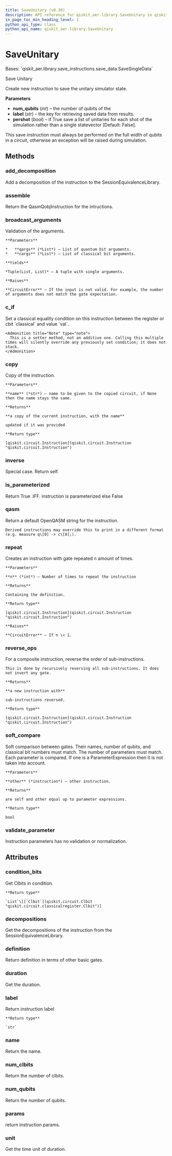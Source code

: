 ```yaml
---
title: SaveUnitary (v0.39)
description: API reference for qiskit_aer.library.SaveUnitary in qiskit v0.39
in_page_toc_min_heading_level: 1
python_api_type: class
python_api_name: qiskit_aer.library.SaveUnitary
---
```


# SaveUnitary

<Class id="qiskit_aer.library.SaveUnitary" isDedicatedPage={true} github="https://github.com/qiskit/qiskit-aer/tree/stable/0.11/qiskit_aer/library/save_instructions/save_unitary.py" signature="SaveUnitary(num_qubits, label='unitary', pershot=False)" modifiers="class">
  Bases: `qiskit_aer.library.save_instructions.save_data.SaveSingleData`

  Save Unitary

  Create new instruction to save the unitary simulator state.

  **Parameters**

  *   **num\_qubits** (*int*) – the number of qubits of the
  *   **label** (*str*) – the key for retrieving saved data from results.
  *   **pershot** (*bool*) – if True save a list of unitaries for each shot of the simulation rather than a single statevector \[Default: False].

  <Admonition title="Note" type="note">
    This save instruction must always be performed on the full width of qubits in a circuit, otherwise an exception will be raised during simulation.
  </Admonition>

  ## Methods

  <span id="qiskit-aer-library-saveunitary-add-decomposition" />

  ### add\_decomposition

  <Function id="qiskit_aer.library.SaveUnitary.add_decomposition" signature="SaveUnitary.add_decomposition(decomposition)">
    Add a decomposition of the instruction to the SessionEquivalenceLibrary.
  </Function>

  <span id="qiskit-aer-library-saveunitary-assemble" />

  ### assemble

  <Function id="qiskit_aer.library.SaveUnitary.assemble" signature="SaveUnitary.assemble()">
    Return the QasmQobjInstruction for the intructions.
  </Function>

  <span id="qiskit-aer-library-saveunitary-broadcast-arguments" />

  ### broadcast\_arguments

  <Function id="qiskit_aer.library.SaveUnitary.broadcast_arguments" signature="SaveUnitary.broadcast_arguments(qargs, cargs)">
    Validation of the arguments.

    **Parameters**

    *   **qargs** (*List*) – List of quantum bit arguments.
    *   **cargs** (*List*) – List of classical bit arguments.

    **Yields**

    *Tuple(List, List)* – A tuple with single arguments.

    **Raises**

    **CircuitError** – If the input is not valid. For example, the number of arguments does not match the gate expectation.
  </Function>

  <span id="qiskit-aer-library-saveunitary-c-if" />

  ### c\_if

  <Function id="qiskit_aer.library.SaveUnitary.c_if" signature="SaveUnitary.c_if(classical, val)">
    Set a classical equality condition on this instruction between the register or cbit `classical` and value `val`.

    <Admonition title="Note" type="note">
      This is a setter method, not an additive one. Calling this multiple times will silently override any previously set condition; it does not stack.
    </Admonition>
  </Function>

  <span id="qiskit-aer-library-saveunitary-copy" />

  ### copy

  <Function id="qiskit_aer.library.SaveUnitary.copy" signature="SaveUnitary.copy(name=None)">
    Copy of the instruction.

    **Parameters**

    **name** (*str*) – name to be given to the copied circuit, if None then the name stays the same.

    **Returns**

    **a copy of the current instruction, with the name**

    updated if it was provided

    **Return type**

    [qiskit.circuit.Instruction](qiskit.circuit.Instruction "qiskit.circuit.Instruction")
  </Function>

  <span id="qiskit-aer-library-saveunitary-inverse" />

  ### inverse

  <Function id="qiskit_aer.library.SaveUnitary.inverse" signature="SaveUnitary.inverse()">
    Special case. Return self.
  </Function>

  <span id="qiskit-aer-library-saveunitary-is-parameterized" />

  ### is\_parameterized

  <Function id="qiskit_aer.library.SaveUnitary.is_parameterized" signature="SaveUnitary.is_parameterized()">
    Return True .IFF. instruction is parameterized else False
  </Function>

  <span id="qiskit-aer-library-saveunitary-qasm" />

  ### qasm

  <Function id="qiskit_aer.library.SaveUnitary.qasm" signature="SaveUnitary.qasm()">
    Return a default OpenQASM string for the instruction.

    Derived instructions may override this to print in a different format (e.g. measure q\[0] -> c\[0];).
  </Function>

  <span id="qiskit-aer-library-saveunitary-repeat" />

  ### repeat

  <Function id="qiskit_aer.library.SaveUnitary.repeat" signature="SaveUnitary.repeat(n)">
    Creates an instruction with gate repeated n amount of times.

    **Parameters**

    **n** (*int*) – Number of times to repeat the instruction

    **Returns**

    Containing the definition.

    **Return type**

    [qiskit.circuit.Instruction](qiskit.circuit.Instruction "qiskit.circuit.Instruction")

    **Raises**

    **CircuitError** – If n \< 1.
  </Function>

  <span id="qiskit-aer-library-saveunitary-reverse-ops" />

  ### reverse\_ops

  <Function id="qiskit_aer.library.SaveUnitary.reverse_ops" signature="SaveUnitary.reverse_ops()">
    For a composite instruction, reverse the order of sub-instructions.

    This is done by recursively reversing all sub-instructions. It does not invert any gate.

    **Returns**

    **a new instruction with**

    sub-instructions reversed.

    **Return type**

    [qiskit.circuit.Instruction](qiskit.circuit.Instruction "qiskit.circuit.Instruction")
  </Function>

  <span id="qiskit-aer-library-saveunitary-soft-compare" />

  ### soft\_compare

  <Function id="qiskit_aer.library.SaveUnitary.soft_compare" signature="SaveUnitary.soft_compare(other)">
    Soft comparison between gates. Their names, number of qubits, and classical bit numbers must match. The number of parameters must match. Each parameter is compared. If one is a ParameterExpression then it is not taken into account.

    **Parameters**

    **other** (*instruction*) – other instruction.

    **Returns**

    are self and other equal up to parameter expressions.

    **Return type**

    bool
  </Function>

  <span id="qiskit-aer-library-saveunitary-validate-parameter" />

  ### validate\_parameter

  <Function id="qiskit_aer.library.SaveUnitary.validate_parameter" signature="SaveUnitary.validate_parameter(parameter)">
    Instruction parameters has no validation or normalization.
  </Function>

  ## Attributes

  ### condition\_bits

  <Attribute id="qiskit_aer.library.SaveUnitary.condition_bits">
    Get Clbits in condition.

    **Return type**

    `List`\[[`Clbit`](qiskit.circuit.Clbit "qiskit.circuit.classicalregister.Clbit")]
  </Attribute>

  ### decompositions

  <Attribute id="qiskit_aer.library.SaveUnitary.decompositions">
    Get the decompositions of the instruction from the SessionEquivalenceLibrary.
  </Attribute>

  ### definition

  <Attribute id="qiskit_aer.library.SaveUnitary.definition">
    Return definition in terms of other basic gates.
  </Attribute>

  ### duration

  <Attribute id="qiskit_aer.library.SaveUnitary.duration">
    Get the duration.
  </Attribute>

  ### label

  <Attribute id="qiskit_aer.library.SaveUnitary.label">
    Return instruction label

    **Return type**

    `str`
  </Attribute>

  ### name

  <Attribute id="qiskit_aer.library.SaveUnitary.name">
    Return the name.
  </Attribute>

  ### num\_clbits

  <Attribute id="qiskit_aer.library.SaveUnitary.num_clbits">
    Return the number of clbits.
  </Attribute>

  ### num\_qubits

  <Attribute id="qiskit_aer.library.SaveUnitary.num_qubits">
    Return the number of qubits.
  </Attribute>

  ### params

  <Attribute id="qiskit_aer.library.SaveUnitary.params">
    return instruction params.
  </Attribute>

  ### unit

  <Attribute id="qiskit_aer.library.SaveUnitary.unit">
    Get the time unit of duration.
  </Attribute>
</Class>

